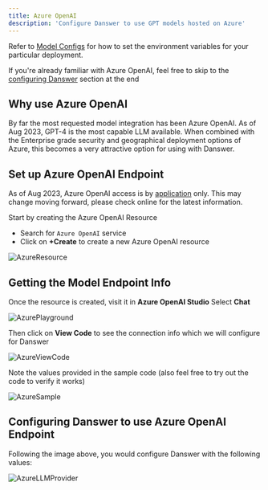 ```yaml
---
title: Azure OpenAI
description: 'Configure Danswer to use GPT models hosted on Azure'
---
```


Refer to [Model Configs](https://docs.danswer.dev/gen_ai_configs/overview#model-configs) for how to set the
environment variables for your particular deployment.

If you're already familiar with Azure OpenAI, feel free to skip to the
[configuring Danswer](https://docs.danswer.dev/gen_ai_configs/azure#configuring-danswer-to-use-azure-openai-endpoint)
section at the end

## Why use Azure OpenAI
By far the most requested model integration has been Azure OpenAI. As of Aug 2023, GPT-4 is the most capable LLM
available. When combined with the Enterprise grade security and geographical deployment options of Azure, this
becomes a very attractive option for using with Danswer.

## Set up Azure OpenAI Endpoint
As of Aug 2023, Azure OpenAI access is by
[application](https://learn.microsoft.com/en-us/legal/cognitive-services/openai/limited-access) only. This may change
moving forward, please check online for the latest information.

Start by creating the Azure OpenAI Resource
- Search for `Azure OpenAI` service
- Click on **+Create** to create a new Azure OpenAI resource

![AzureResource](/images/gen_ai/AzureResource.png)

## Getting the Model Endpoint Info
Once the resource is created, visit it in **Azure OpenAI Studio**
Select **Chat**

![AzurePlayground](/images/gen_ai/AzurePlayground.png)

Then click on **View Code** to see the connection info which we will configure for Danswer

![AzureViewCode](/images/gen_ai/AzureViewCode.png)

Note the values provided in the sample code (also feel free to try out the code to verify it works)

![AzureSample](/images/gen_ai/AzureSample.png)

## Configuring Danswer to use Azure OpenAI Endpoint
Following the image above, you would configure Danswer with the following values:

![AzureLLMProvider](/images/gen_ai/AzureLLMProvider.png)
